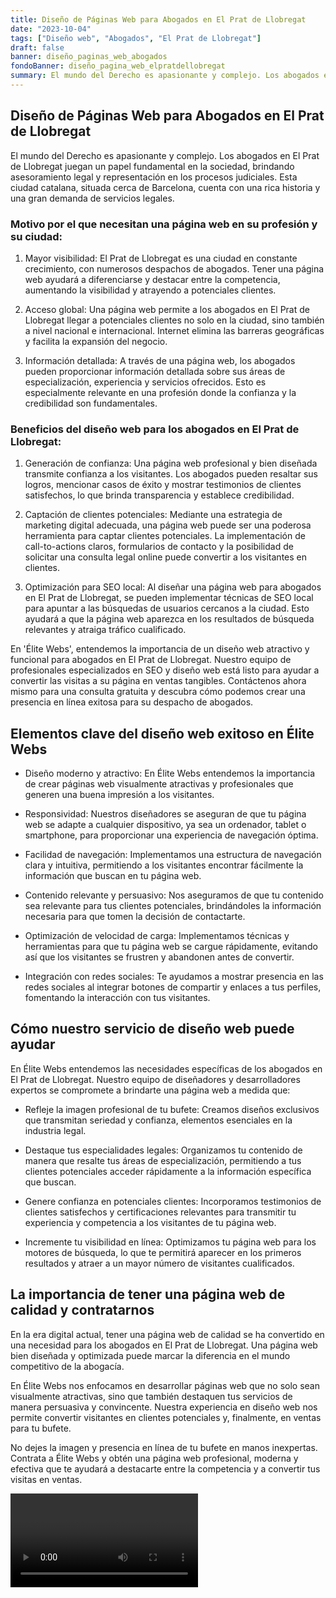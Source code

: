 ```yaml
---
title: Diseño de Páginas Web para Abogados en El Prat de Llobregat
date: "2023-10-04"
tags: ["Diseño web", "Abogados", "El Prat de Llobregat"]
draft: false
banner: diseño_paginas_web_abogados
fondoBanner: diseño_pagina_web_elpratdellobregat
summary: El mundo del Derecho es apasionante y complejo. Los abogados en El Prat de Llobregat juegan un papel fundamental en la sociedad, brindando asesoramiento legal y representación en los procesos judiciales. Esta ciudad catalana, situada cerca de Barcelona, cuenta con una rica historia y una gran demanda de servicios legales.
---
```



## Diseño de Páginas Web para Abogados en El Prat de Llobregat

El mundo del Derecho es apasionante y complejo. Los abogados en El Prat de Llobregat juegan un papel fundamental en la sociedad, brindando asesoramiento legal y representación en los procesos judiciales. Esta ciudad catalana, situada cerca de Barcelona, cuenta con una rica historia y una gran demanda de servicios legales.

### Motivo por el que necesitan una página web en su profesión y su ciudad:

1. Mayor visibilidad: El Prat de Llobregat es una ciudad en constante crecimiento, con numerosos despachos de abogados. Tener una página web ayudará a diferenciarse y destacar entre la competencia, aumentando la visibilidad y atrayendo a potenciales clientes.

2. Acceso global: Una página web permite a los abogados en El Prat de Llobregat llegar a potenciales clientes no solo en la ciudad, sino también a nivel nacional e internacional. Internet elimina las barreras geográficas y facilita la expansión del negocio.

3. Información detallada: A través de una página web, los abogados pueden proporcionar información detallada sobre sus áreas de especialización, experiencia y servicios ofrecidos. Esto es especialmente relevante en una profesión donde la confianza y la credibilidad son fundamentales.

### Beneficios del diseño web para los abogados en El Prat de Llobregat:

1. Generación de confianza: Una página web profesional y bien diseñada transmite confianza a los visitantes. Los abogados pueden resaltar sus logros, mencionar casos de éxito y mostrar testimonios de clientes satisfechos, lo que brinda transparencia y establece credibilidad.

2. Captación de clientes potenciales: Mediante una estrategia de marketing digital adecuada, una página web puede ser una poderosa herramienta para captar clientes potenciales. La implementación de call-to-actions claros, formularios de contacto y la posibilidad de solicitar una consulta legal online puede convertir a los visitantes en clientes.

3. Optimización para SEO local: Al diseñar una página web para abogados en El Prat de Llobregat, se pueden implementar técnicas de SEO local para apuntar a las búsquedas de usuarios cercanos a la ciudad. Esto ayudará a que la página web aparezca en los resultados de búsqueda relevantes y atraiga tráfico cualificado.

En 'Élite Webs', entendemos la importancia de un diseño web atractivo y funcional para abogados en El Prat de Llobregat. Nuestro equipo de profesionales especializados en SEO y diseño web está listo para ayudar a convertir las visitas a su página en ventas tangibles. Contáctenos ahora mismo para una consulta gratuita y descubra cómo podemos crear una presencia en línea exitosa para su despacho de abogados.

<GifSeo />

<Cta />

## Elementos clave del diseño web exitoso en Élite Webs

- Diseño moderno y atractivo: En Élite Webs entendemos la importancia de crear páginas web visualmente atractivas y profesionales que generen una buena impresión a los visitantes.

- Responsividad: Nuestros diseñadores se aseguran de que tu página web se adapte a cualquier dispositivo, ya sea un ordenador, tablet o smartphone, para proporcionar una experiencia de navegación óptima.

- Facilidad de navegación: Implementamos una estructura de navegación clara y intuitiva, permitiendo a los visitantes encontrar fácilmente la información que buscan en tu página web.

- Contenido relevante y persuasivo: Nos aseguramos de que tu contenido sea relevante para tus clientes potenciales, brindándoles la información necesaria para que tomen la decisión de contactarte.

- Optimización de velocidad de carga: Implementamos técnicas y herramientas para que tu página web se cargue rápidamente, evitando así que los visitantes se frustren y abandonen antes de convertir.

- Integración con redes sociales: Te ayudamos a mostrar presencia en las redes sociales al integrar botones de compartir y enlaces a tus perfiles, fomentando la interacción con tus visitantes.

## Cómo nuestro servicio de diseño web puede ayudar

En Élite Webs entendemos las necesidades específicas de los abogados en El Prat de Llobregat. Nuestro equipo de diseñadores y desarrolladores expertos se compromete a brindarte una página web a medida que:

- Refleje la imagen profesional de tu bufete: Creamos diseños exclusivos que transmitan seriedad y confianza, elementos esenciales en la industria legal.

- Destaque tus especialidades legales: Organizamos tu contenido de manera que resalte tus áreas de especialización, permitiendo a tus clientes potenciales acceder rápidamente a la información específica que buscan.

- Genere confianza en potenciales clientes: Incorporamos testimonios de clientes satisfechos y certificaciones relevantes para transmitir tu experiencia y competencia a los visitantes de tu página web.

- Incremente tu visibilidad en línea: Optimizamos tu página web para los motores de búsqueda, lo que te permitirá aparecer en los primeros resultados y atraer a un mayor número de visitantes cualificados.

## La importancia de tener una página web de calidad y contratarnos

En la era digital actual, tener una página web de calidad se ha convertido en una necesidad para los abogados en El Prat de Llobregat. Una página web bien diseñada y optimizada puede marcar la diferencia en el mundo competitivo de la abogacía.

En Élite Webs nos enfocamos en desarrollar páginas web que no solo sean visualmente atractivas, sino que también destaquen tus servicios de manera persuasiva y convincente. Nuestra experiencia en diseño web nos permite convertir visitantes en clientes potenciales y, finalmente, en ventas para tu bufete.

No dejes la imagen y presencia en línea de tu bufete en manos inexpertas. Contrata a Élite Webs y obtén una página web profesional, moderna y efectiva que te ayudará a destacarte entre la competencia y a convertir tus visitas en ventas.

<Video />

<CtaBot job="Abogados" city="El Prat de Llobregat" />

<Gmaps query="El Prat de Llobregat+españa+maps" />
